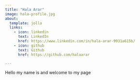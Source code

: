 ```yaml
---
title: "Hala Arar"
image: hala-profile.jpg
about:
  template: jolla
  links:
    - icon: linkedin
      text: LinkedIn
      href: https://www.linkedin.com/in/hala-arar-9931a615b/
    - icon: github
      text: Github
      href: https://github.com/halaarar

---
```



Hello my name is and welcome to my page 



